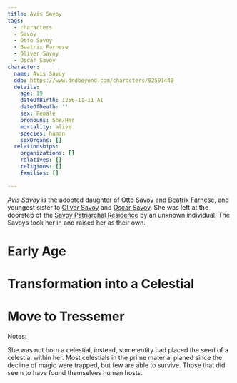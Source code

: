 ```yaml
---
title: Avis Savoy
tags:
  - characters
  - Savoy
  - Otto Savoy
  - Beatrix Farnese
  - Oliver Savoy
  - Oscar Savoy
character:
  name: Avis Savoy
  ddb: https://www.dndbeyond.com/characters/92591440
  details:
    age: 19
    dateOfBirth: 1256-11-11 AI
    dateOfDeath: ''
    sex: Female
    pronouns: She/Her
    mortality: alive
    species: human
    sexOrgans: []
  relationships:
    organizations: []
    relatives: []
    religions: []
    families: []

---
```


*Avis Savoy* is the adopted daughter of [Otto Savoy](/world/characters/otto-savoy) and
[Beatrix Farnese](/world/characters/beatrix-farnese/), and youngest sister to
[Oliver Savoy](/world/characters/oliver-savoy) and [Oscar Savoy](/world/characters/oscar-savoy). She was
left at the doorstep of the
[Savoy Patriarchal Residence](/world/locations/savoy-patriarchal-residence) by
an unknown individual. The Savoys took her in and raised her as their own.

# Early Age

# Transformation into a Celestial

# Move to Tressemer

Notes:

She was not born a celestial, instead, some entity had placed the seed of a
celestial within her. Most celestials in the prime material planed since the
decline of magic were trapped, but few are able to survive. Those that did seem
to have found themselves human hosts.
